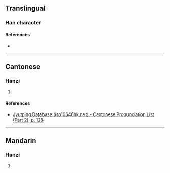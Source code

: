 {{character info}}
==Translingual==

===Han character===
{{Han char|rn=75|rad=木|as=07|sn=11|four=|canj=DLL|ids=⿰木串}}

====References====
* {{Han ref|kx=0529.090|dkj=14854|hdz=21214.050|uh=6899|ud=26777}}

----

==Cantonese==

===Hanzi===
{{yue-hanzi|jyut=[[waan6]]|y=waan6}}

# {{rfdef|yue|sort=木07}}

====References====
* [http://www.iso10646hk.net/jp/document/download.jsp Jyutping Database (iso10646hk.net) - Cantonese Pronunciation List (Part 2), p. 128]

----

==Mandarin==

===Hanzi===
{{cmn-hanzi|pin=[[huàn]] ([[huan4]])|wg=huan<sup>4</sup>}}

# {{rfdef|cmn|sort=木07}}